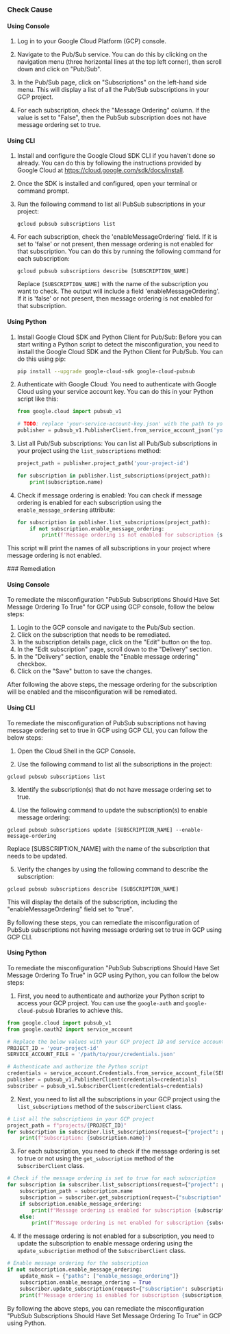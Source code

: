 

<Tabs><Tab title='Cause'>
### Check Cause

#### Using Console

1. Log in to your Google Cloud Platform (GCP) console.

2. Navigate to the Pub/Sub service. You can do this by clicking on the navigation menu (three horizontal lines at the top left corner), then scroll down and click on "Pub/Sub".

3. In the Pub/Sub page, click on "Subscriptions" on the left-hand side menu. This will display a list of all the Pub/Sub subscriptions in your GCP project.

4. For each subscription, check the "Message Ordering" column. If the value is set to "False", then the PubSub subscription does not have message ordering set to true.

#### Using CLI

1. Install and configure the Google Cloud SDK CLI if you haven't done so already. You can do this by following the instructions provided by Google Cloud at https://cloud.google.com/sdk/docs/install.

2. Once the SDK is installed and configured, open your terminal or command prompt.

3. Run the following command to list all PubSub subscriptions in your project:

   ```
   gcloud pubsub subscriptions list
   ```

4. For each subscription, check the 'enableMessageOrdering' field. If it is set to 'false' or not present, then message ordering is not enabled for that subscription. You can do this by running the following command for each subscription:

   ```
   gcloud pubsub subscriptions describe [SUBSCRIPTION_NAME]
   ```

   Replace `[SUBSCRIPTION_NAME]` with the name of the subscription you want to check. The output will include a field 'enableMessageOrdering'. If it is 'false' or not present, then message ordering is not enabled for that subscription.

#### Using Python

1. Install Google Cloud SDK and Python Client for Pub/Sub: Before you can start writing a Python script to detect the misconfiguration, you need to install the Google Cloud SDK and the Python Client for Pub/Sub. You can do this using pip:

   ```bash
   pip install --upgrade google-cloud-sdk google-cloud-pubsub
   ```

2. Authenticate with Google Cloud: You need to authenticate with Google Cloud using your service account key. You can do this in your Python script like this:

   ```python
   from google.cloud import pubsub_v1

   # TODO: replace 'your-service-account-key.json' with the path to your service account key
   publisher = pubsub_v1.PublisherClient.from_service_account_json('your-service-account-key.json')
   ```

3. List all Pub/Sub subscriptions: You can list all Pub/Sub subscriptions in your project using the `list_subscriptions` method:

   ```python
   project_path = publisher.project_path('your-project-id')

   for subscription in publisher.list_subscriptions(project_path):
       print(subscription.name)
   ```

4. Check if message ordering is enabled: You can check if message ordering is enabled for each subscription using the `enable_message_ordering` attribute:

   ```python
   for subscription in publisher.list_subscriptions(project_path):
       if not subscription.enable_message_ordering:
           print(f'Message ordering is not enabled for subscription {subscription.name}')
   ```

This script will print the names of all subscriptions in your project where message ordering is not enabled.

</Tab>

<Tab title='Remediation'>
### Remediation

#### Using Console

To remediate the misconfiguration "PubSub Subscriptions Should Have Set Message Ordering To True" for GCP using GCP console, follow the below steps:

1. Login to the GCP console and navigate to the Pub/Sub section.
2. Click on the subscription that needs to be remediated.
3. In the subscription details page, click on the "Edit" button on the top.
4. In the "Edit subscription" page, scroll down to the "Delivery" section.
5. In the "Delivery" section, enable the "Enable message ordering" checkbox.
6. Click on the "Save" button to save the changes.

After following the above steps, the message ordering for the subscription will be enabled and the misconfiguration will be remediated.

#### Using CLI

To remediate the misconfiguration of PubSub subscriptions not having message ordering set to true in GCP using GCP CLI, you can follow the below steps:

1. Open the Cloud Shell in the GCP Console.

2. Use the following command to list all the subscriptions in the project:

```
gcloud pubsub subscriptions list
```

3. Identify the subscription(s) that do not have message ordering set to true.

4. Use the following command to update the subscription(s) to enable message ordering:

```
gcloud pubsub subscriptions update [SUBSCRIPTION_NAME] --enable-message-ordering
```

Replace [SUBSCRIPTION_NAME] with the name of the subscription that needs to be updated.

5. Verify the changes by using the following command to describe the subscription:

```
gcloud pubsub subscriptions describe [SUBSCRIPTION_NAME]
```

This will display the details of the subscription, including the "enableMessageOrdering" field set to "true".

By following these steps, you can remediate the misconfiguration of PubSub subscriptions not having message ordering set to true in GCP using GCP CLI.

#### Using Python

To remediate the misconfiguration "PubSub Subscriptions Should Have Set Message Ordering To True" in GCP using Python, you can follow the below steps:

1. First, you need to authenticate and authorize your Python script to access your GCP project. You can use the `google-auth` and `google-cloud-pubsub` libraries to achieve this.

```python
from google.cloud import pubsub_v1
from google.oauth2 import service_account

# Replace the below values with your GCP project ID and service account credentials file path
PROJECT_ID = 'your-project-id'
SERVICE_ACCOUNT_FILE = '/path/to/your/credentials.json'

# Authenticate and authorize the Python script
credentials = service_account.Credentials.from_service_account_file(SERVICE_ACCOUNT_FILE)
publisher = pubsub_v1.PublisherClient(credentials=credentials)
subscriber = pubsub_v1.SubscriberClient(credentials=credentials)
```

2. Next, you need to list all the subscriptions in your GCP project using the `list_subscriptions` method of the `SubscriberClient` class.

```python
# List all the subscriptions in your GCP project
project_path = f"projects/{PROJECT_ID}"
for subscription in subscriber.list_subscriptions(request={"project": project_path}):
    print(f"Subscription: {subscription.name}")
```

3. For each subscription, you need to check if the message ordering is set to true or not using the `get_subscription` method of the `SubscriberClient` class.

```python
# Check if the message ordering is set to true for each subscription
for subscription in subscriber.list_subscriptions(request={"project": project_path}):
    subscription_path = subscription.name
    subscription = subscriber.get_subscription(request={"subscription": subscription_path})
    if subscription.enable_message_ordering:
        print(f"Message ordering is enabled for subscription {subscription_path}")
    else:
        print(f"Message ordering is not enabled for subscription {subscription_path}")
```

4. If the message ordering is not enabled for a subscription, you need to update the subscription to enable message ordering using the `update_subscription` method of the `SubscriberClient` class.

```python
# Enable message ordering for the subscription
if not subscription.enable_message_ordering:
    update_mask = {"paths": ["enable_message_ordering"]}
    subscription.enable_message_ordering = True
    subscriber.update_subscription(request={"subscription": subscription, "update_mask": update_mask})
    print(f"Message ordering is enabled for subscription {subscription_path}")
```

By following the above steps, you can remediate the misconfiguration "PubSub Subscriptions Should Have Set Message Ordering To True" in GCP using Python.


</Tab>
</Tabs>